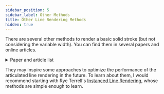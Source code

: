 ```yaml
---
sidebar_position: 5
sidebar_label: Other Methods
title: Other Line Rendering Methods
hidden: true
---
```


There are several other methods to render a basic solid stroke (but not considering the variable width).
You can find them in several papers and online articles.

<details>
<summary>Paper and article list</summary>

  - [Polar Stroking: New Theory and Methods for Stroking Paths](https://dl.acm.org/doi/abs/10.1145/3386569.3392458) (Very Hard)
  - [Drawing Lines is Hard](https://mattdesl.svbtle.com/drawing-lines-is-hard)
  - Instanced Line Rendering: [part1](https://wwwtyro.net/2019/11/18/instanced-lines.html) | [part2](https://wwwtyro.net/2021/10/01/instanced-lines-part-2.html)
  - ... Tell me more tutorials in the [discussion](https://github.com/ShenCiao/brush-rendering-tutorial/discussions/2)

</details>

They may inspire some approaches to optimize the performance of the articulated line rendering in the future.
To learn about them, I would recommend starting with Rye Terrell's [Instanced Line Rendering](https://wwwtyro.net/2019/11/18/instanced-lines.html),
whose methods are simple enough to learn.